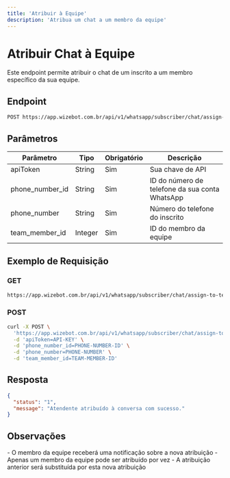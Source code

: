 ```yaml
---
title: 'Atribuir à Equipe'
description: 'Atribua um chat a um membro da equipe'
---
```


# Atribuir Chat à Equipe

Este endpoint permite atribuir o chat de um inscrito a um membro específico da sua equipe.

## Endpoint

```bash
POST https://app.wizebot.com.br/api/v1/whatsapp/subscriber/chat/assign-to-team-member
```

## Parâmetros

| Parâmetro | Tipo | Obrigatório | Descrição |
|-----------|------|-------------|-----------|
| apiToken | String | Sim | Sua chave de API |
| phone_number_id | String | Sim | ID do número de telefone da sua conta WhatsApp |
| phone_number | String | Sim | Número do telefone do inscrito |
| team_member_id | Integer | Sim | ID do membro da equipe |

## Exemplo de Requisição

### GET
```bash
https://app.wizebot.com.br/api/v1/whatsapp/subscriber/chat/assign-to-team-member?apiToken=API-KEY&phone_number_id=PHONE-NUMBER-ID&phone_number=PHONE-NUMBER&team_member_id=TEAM-MEMBER-ID
```

### POST
```bash
curl -X POST \
  'https://app.wizebot.com.br/api/v1/whatsapp/subscriber/chat/assign-to-team-member' \
  -d 'apiToken=API-KEY' \
  -d 'phone_number_id=PHONE-NUMBER-ID' \
  -d 'phone_number=PHONE-NUMBER' \
  -d 'team_member_id=TEAM-MEMBER-ID'
```

## Resposta

```json
{
  "status": "1",
  "message": "Atendente atribuído à conversa com sucesso."
}
```

## Observações

<Info>
- O membro da equipe receberá uma notificação sobre a nova atribuição
- Apenas um membro da equipe pode ser atribuído por vez
- A atribuição anterior será substituída por esta nova atribuição
</Info>
